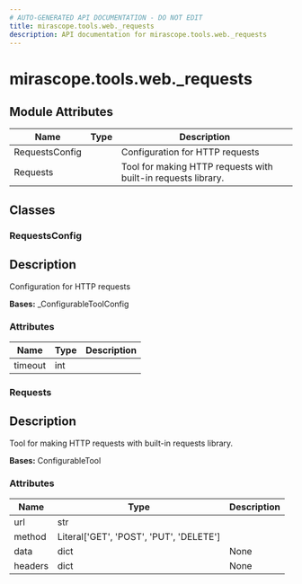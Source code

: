 ```yaml
---
# AUTO-GENERATED API DOCUMENTATION - DO NOT EDIT
title: mirascope.tools.web._requests
description: API documentation for mirascope.tools.web._requests
---
```


# mirascope.tools.web._requests

<ApiType type="Module" />

## Module Attributes

| Name | Type | Description |
| ---- | ---- | ----------- |
| RequestsConfig |  | Configuration for HTTP requests |
| Requests |  | Tool for making HTTP requests with built-in requests library. |

## Classes

### RequestsConfig

<ApiType type="Class" />

## Description

Configuration for HTTP requests

**Bases:** _ConfigurableToolConfig

### Attributes

| Name | Type | Description |
| ---- | ---- | ----------- |
| timeout | int |  |


### Requests

<ApiType type="Class" />

## Description

Tool for making HTTP requests with built-in requests library.

**Bases:** ConfigurableTool

### Attributes

| Name | Type | Description |
| ---- | ---- | ----------- |
| url | str |  |
| method | Literal['GET', 'POST', 'PUT', 'DELETE'] |  |
| data | dict | None |  |
| headers | dict | None |  |



